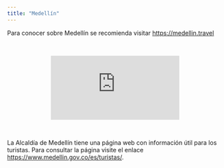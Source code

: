 ---
title: "Medellín"
---

Para conocer sobre Medellín se recomienda visitar [https://medellin.travel](https://medellin.travel)

<br/>

<center>
<iframe style="max-width: 90%;" src="https://www.youtube.com/embed/k-OD3KaVHSE" frameborder="0" allow="accelerometer; autoplay; encrypted-media; gyroscope; picture-in-picture" allowfullscreen></iframe>
</center>

<br/>

La Alcaldía de Medellín tiene una página web con información útil para los turistas. Para consultar la página visite el enlace  [https://www.medellin.gov.co/es/turistas/](https://www.medellin.gov.co/es/turistas/).
